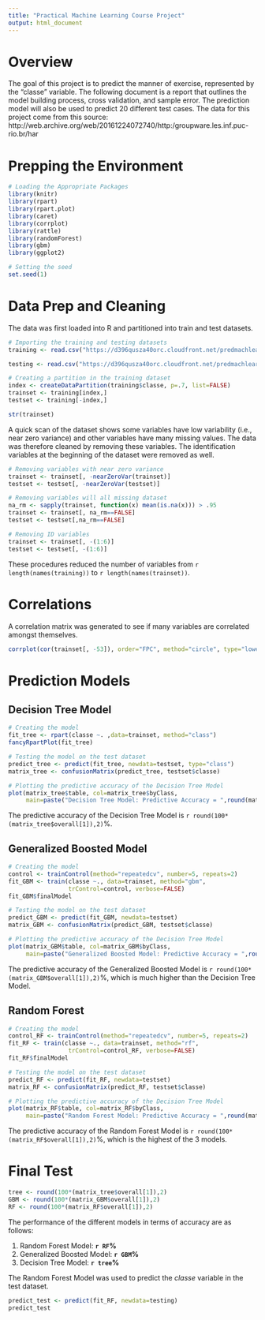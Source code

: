```yaml
---
title: "Practical Machine Learning Course Project"
output: html_document
---
```

# Overview
The goal of this project is to predict the manner of exercise, represented by the "classe" variable. The following document is a report that outlines the model building process, cross validation, and sample error. The prediction model will also be used to predict 20 different test cases.
The data for this project come from this source: http://web.archive.org/web/20161224072740/http:/groupware.les.inf.puc-rio.br/har 

# Prepping the Environment
```r
# Loading the Appropriate Packages
library(knitr)
library(rpart)
library(rpart.plot)
library(caret)
library(corrplot)
library(rattle)
library(randomForest)
library(gbm)
library(ggplot2)

# Setting the seed
set.seed(1)
```


# Data Prep and Cleaning
The data was first loaded into R and partitioned into train and test datasets. 
```r
# Importing the training and testing datasets
training <- read.csv("https://d396qusza40orc.cloudfront.net/predmachlearn/pml-training.csv")

testing <- read.csv("https://d396qusza40orc.cloudfront.net/predmachlearn/pml-testing.csv")

# Creating a partition in the training dataset
index <- createDataPartition(training$classe, p=.7, list=FALSE)
trainset <- training[index,]
testset <- training[-index,]

str(trainset)
```

A quick scan of the dataset shows some variables have low variability (i.e., near zero variance) and other variables have many missing values. The data was therefore cleaned by removing these variables. The identification variables at the beginning of the dataset were removed as well.

```r
# Removing variables with near zero variance
trainset <- trainset[, -nearZeroVar(trainset)]
testset <- testset[, -nearZeroVar(testset)]

# Removing variables will all missing dataset
na_rm <- sapply(trainset, function(x) mean(is.na(x))) > .95
trainset <- trainset[, na_rm==FALSE]
testset <- testset[,na_rm==FALSE]

# Removing ID variables
trainset <- trainset[, -(1:6)]
testset <- testset[, -(1:6)]
```
These procedures reduced the number of variables from `r length(names(training))` to `r length(names(trainset))`.

# Correlations
A correlation matrix was generated to see if many variables are correlated amongst themselves.
```r
corrplot(cor(trainset[, -53]), order="FPC", method="circle", type="lower", tl.cex=.6, tl.col=rgb(0,0,0))
```


# Prediction Models

## Decision Tree Model
```r
# Creating the model
fit_tree <- rpart(classe ~. ,data=trainset, method="class")
fancyRpartPlot(fit_tree)

# Testing the model on the test dataset
predict_tree <- predict(fit_tree, newdata=testset, type="class")
matrix_tree <- confusionMatrix(predict_tree, testset$classe)

# Plotting the predictive accuracy of the Decision Tree Model
plot(matrix_tree$table, col=matrix_tree$byClass,
     main=paste("Decision Tree Model: Predictive Accuracy = ",round(matrix_tree$overall[1],4)))
```

The predictive accuracy of the Decision Tree Model is `r round(100*(matrix_tree$overall[1]),2)`%.

## Generalized Boosted Model

```r
# Creating the model
control <- trainControl(method="repeatedcv", number=5, repeats=2)
fit_GBM <- train(classe ~., data=trainset, method="gbm",
                 trControl=control, verbose=FALSE)
fit_GBM$finalModel

# Testing the model on the test dataset
predict_GBM <- predict(fit_GBM, newdata=testset)
matrix_GBM <- confusionMatrix(predict_GBM, testset$classe)

# Plotting the predictive accuracy of the Decision Tree Model
plot(matrix_GBM$table, col=matrix_GBM$byClass,
     main=paste("Generalized Boosted Model: Predictive Accuracy = ",round(matrix_GBM$overall[1],4)))
```

The predictive accuracy of the Generalized Boosted Model is `r round(100*(matrix_GBM$overall[1]),2)`%, which is much higher than the Decision Tree Model.

## Random Forest
```r
# Creating the model
control_RF <- trainControl(method="repeatedcv", number=5, repeats=2)
fit_RF <- train(classe ~., data=trainset, method="rf",
                 trControl=control_RF, verbose=FALSE)
fit_RF$finalModel

# Testing the model on the test dataset
predict_RF <- predict(fit_RF, newdata=testset)
matrix_RF <- confusionMatrix(predict_RF, testset$classe)

# Plotting the predictive accuracy of the Decision Tree Model
plot(matrix_RF$table, col=matrix_RF$byClass,
     main=paste("Random Forest Model: Predictive Accuracy = ",round(matrix_RF$overall[1],4)))
```

The predictive accuracy of the Random Forest Model is `r round(100*(matrix_RF$overall[1]),2)`%, which is the highest of the 3 models.

# Final Test
```r
tree <- round(100*(matrix_tree$overall[1]),2)
GBM <- round(100*(matrix_GBM$overall[1]),2)
RF <- round(100*(matrix_RF$overall[1]),2)
```
The performance of the different models in terms of accuracy are as follows:

1. Random Forest Model: **`r RF`%**
2. Generalized Boosted Model: **`r GBM`%**
3. Decision Tree Model: **`r tree`%**

The Random Forest Model was used to predict the *classe* variable in the test dataset.

```r
predict_test <- predict(fit_RF, newdata=testing)
predict_test
```

